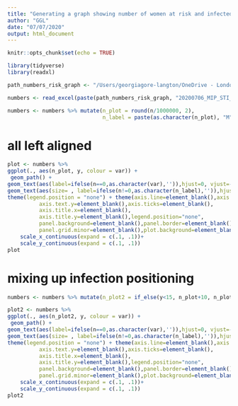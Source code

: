 ```yaml
---
title: "Generating a graph showing number of women at risk and infected with Mip and each cSTI/RTI"
author: "GGL"
date: "07/07/2020"
output: html_document
---
```


```r
knitr::opts_chunk$set(echo = TRUE)
```

```r
library(tidyverse)
library(readxl)
```
```r
path_numbers_risk_graph <- "/Users/georgiagore-langton/OneDrive - London School of Hygiene and Tropical Medicine/PhD_1/R/20200706_number at risk flow diagram"
```

```r
numbers <- read_excel(paste(path_numbers_risk_graph, "20200706_MIP_STI_numbers_to_plot.xlsx", sep="/"))
```
```r
numbers <- numbers %>% mutate(n_plot = round(n/1000000, 2), 
                              n_label = paste(as.character(n_plot), "M", sep=" "))
```

# all left aligned
```r

plot <- numbers %>% 
ggplot(., aes(n_plot, y, colour = var)) +
 geom_path() +
geom_text(aes(label=ifelse(n==0,as.character(var),'')),hjust=0, vjust=-0.4) + 
geom_text(aes(size= , label=ifelse(n!=0,as.character(n_label),'')),hjust=0, vjust=1) + 
theme(legend.position = "none") + theme(axis.line=element_blank(),axis.text.x=element_blank(),
          axis.text.y=element_blank(),axis.ticks=element_blank(),
          axis.title.x=element_blank(),
          axis.title.y=element_blank(),legend.position="none",
          panel.background=element_blank(),panel.border=element_blank(),panel.grid.major=element_blank(),
          panel.grid.minor=element_blank(),plot.background=element_blank())+ 
    scale_x_continuous(expand = c(.1, .1))+ 
    scale_y_continuous(expand = c(.1, .1))
plot

```


# mixing up infection positioning
```r
numbers <- numbers %>% mutate(n_plot2 = if_else(y<15, n_plot+10, n_plot))
```

```r

plot2 <- numbers %>% 
ggplot(., aes(n_plot2, y, colour = var)) +
 geom_path() +
geom_text(aes(label=ifelse(n==0,as.character(var),'')),hjust=0, vjust=-0.4) + 
geom_text(aes(size= , label=ifelse(n!=0,as.character(n_label),'')),hjust=0, vjust=1) + 
theme(legend.position = "none") + theme(axis.line=element_blank(),axis.text.x=element_blank(),
          axis.text.y=element_blank(),axis.ticks=element_blank(),
          axis.title.x=element_blank(),
          axis.title.y=element_blank(),legend.position="none",
          panel.background=element_blank(),panel.border=element_blank(),panel.grid.major=element_blank(),
          panel.grid.minor=element_blank(),plot.background=element_blank())+ 
    scale_x_continuous(expand = c(.1, .1))+ 
    scale_y_continuous(expand = c(.1, .1))
plot2

```
